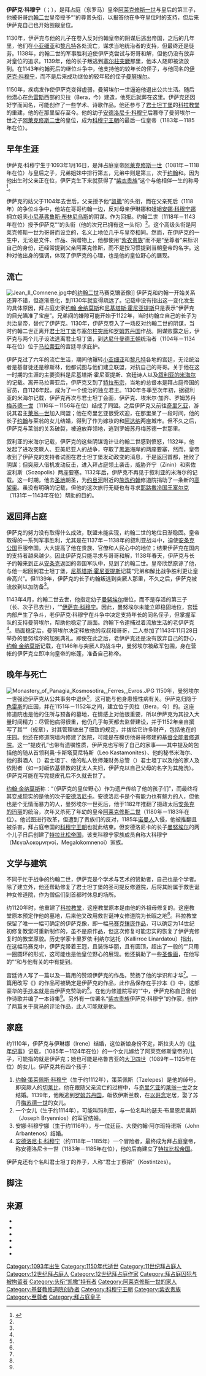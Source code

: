{{noteTA
|T=zh-cn:伊萨克·科穆宁 (阿莱克修斯一世之子);zh-tw:伊薩克·科穆寧 (阿歷克塞一世之子);zh-hk:伊薩克·科穆寧 (阿歷克塞一世之子);
|1=zh-cn:阿莱克修斯; zh-tw:阿歷克塞; zh-hk:阿歷克塞;
|2=zh-cn:罗姆; zh-tw:魯姆; zh-hk:魯姆;
}}
{{other people||伊萨克·科穆宁}}
{{Infobox royalty
|name        = 伊萨克·科穆宁 
|title       = [[拜占庭帝国|拜占庭帝国]]的{{link-en|至尊者|Sebastokrator}}
|image       = Isaac Komnenos the Porphyrogennetos.jpg
|caption     = [[科拉教堂|科拉教堂]]中“[[紫衣贵族|紫衣贵族]]”伊萨克·科穆宁的[[鑲嵌藝術|马赛克镶嵌画像]]
|birth_date  = 1093年1月16日
|birth_place = {{flag|Byzantine Empire}}[[君士坦丁堡|君士坦丁堡]]
|death_date  = 1152年以后
|spouse      = 伊琳娜（Irene）
|issue       = [[约翰·策莱佩斯·科穆宁|约翰·策莱佩斯·科穆宁]]<br>佚名女儿<br>安娜·科穆宁娜（Anna Komnene）<br>[[安德洛尼卡一世_(拜占庭)|安德洛尼卡·科穆宁]]
|house       = [[科穆宁王朝|科穆宁]]
|house-type  = 皇朝
|father      = [[阿历克塞一世|阿莱克修斯一世]]
|mother      = {{link-en|伊琳娜·杜卡伊娜|Irene Doukaina}}
}} 
'''伊萨克·科穆宁'''（{{lang-el|Ἰσαάκιος Κομνηνός|Isaakios Komnēnos}}；{{bd|1093年|1月16日|1152年之后||}}），是拜占庭（东罗马）皇帝[[阿历克塞一世|阿莱克修斯一世]]与皇后{{link-en|伊琳娜·杜卡伊娜|Irene Doukaina}}的第三子，他被哥哥[[约翰二世_(拜占庭)|约翰二世]]皇帝授予“{{link-en|至尊者|Sebastokrator}}”的尊贵头衔，以报答他在争夺皇位时的支持，但后来伊萨克自己也开始觊觎皇位。

1130年，伊萨克与他的儿子在卷入反对约翰皇帝的阴谋后逃出帝国，之后的几年里，他们在[[安納托利亞|小亚细亚]]和[[黎凡特|黎凡特]]各处流亡，谋求当地统治者的支持，但最终还是徒劳。1138年，约翰二世的军事胜利迫使伊萨克尝试与哥哥和解，但他仍没有放弃对皇位的追求。1139年，他的长子叛逃到[[塞尔柱帝国|塞尔柱突厥]]那里，他本人随即被流放到{{link-en|赫拉克利亚·庞蒂卡|Heraclea Pontica}}。在1143年约翰死后的继位斗争中，他支持他的较年长的侄子，与他同名的[[伊萨克·科穆宁_(约翰二世之子)|伊萨克·科穆宁]]，而不是后来成功继位的较年轻的侄子[[曼努埃爾一世_(拜占庭)|曼努埃尔]]。 

1150年，疾病发作使伊萨克变得虚弱，曼努埃尔一世逼迫他退出公共生活。随后他潜心在[[色雷斯|色雷斯]]西部的贝拉（Bera，今{{link-en|费雷斯 (埃夫罗斯）|Feres, Evros|费雷斯}}）建造{{link-en|救世诞神女修道院|Theotokos Kosmosoteira}}，他死后就葬在这里。伊萨克还因好学而闻名，可能创作了一些学术、诗歌作品。他还参与了[[君士坦丁堡|君士坦丁堡]]的[[科拉教堂|科拉教堂]]的重建，他的{{link-en|赞助者像|donor portrait}}在那里留存至今。他的幼子[[安德洛尼卡一世_(拜占庭)|安德洛尼卡·科穆宁]]后篡夺了曼努埃尔一世之子[[阿历克塞二世|阿莱克修斯二世]]的皇位，成为[[科穆宁王朝|科穆宁王朝]]的最后一位皇帝（1183年－1185年在位）。

==早年生涯==
伊萨克·科穆宁生于1093年1月16日，是拜占庭皇帝[[阿历克塞一世|阿莱克修斯一世]]（1081年－1118年在位）与皇后{{link-en|伊琳娜·杜卡伊娜|Irene Doukaina}}之子，兄弟姐妹中排行第五，兄弟中则是第三，次于[[约翰二世_(拜占庭)|约翰]]和{{link-en|安德洛尼卡·科穆宁 (阿莱克修斯一世之子)|Andronikos Komnenos (son of Alexios I)|安德洛尼卡}}{{sfn|Varzos|1984|p=238}}。因为他出生时父亲正在位，伊萨克生下来就获得了“[[紫衣贵族|紫衣贵族]]”这个与他相伴一生的称号{{sfn|ODB|loc="Porphyrogennetos" (M. McCormack), p. 1701}}{{sfn|Linardou|2016|p=157}}<ref name="ODB">{{harvnb|ODB|loc="Komnenos, Isaac the Porphyrogennetos" (A. Kazhdan), p. 1146}}</ref>。

伊萨克的姑父{{link-en|尼基弗鲁斯·梅利森诺斯|Nikephoros Melissenos}}于1104年去世后，父亲授予他“[[凯撒_(头衔)|凯撒]]”的头衔{{sfn|Varzos|1984|p=238}}，而在父亲死后（1118年）的争位斗争中，他站在哥哥约翰一边，反对母亲伊琳娜和姐姐[[安娜·科穆宁娜|安娜·科穆宁娜]]拥立姐夫[[小尼基弗鲁斯·布林尼乌斯|小尼基弗鲁斯·布林尼乌斯]]的阴谋。作为回报。约翰二世（1118年－1143年在位）授予伊萨克“{{link-en|至尊者|Sebastokrator}}”的头衔（他的次兄{{link-en|安德洛尼卡·科穆宁 (阿莱克修斯一世之子)|Andronikos Komnenos (son of Alexios I)|安德洛尼卡}}已拥有这一头衔）<ref name="ODB"/>{{sfn|Varzos|1984|pp=238–239}}。这个高级头衔是阿莱克修斯一世为哥哥{{link-en|伊萨克·科穆宁 (阿莱克修斯一世之兄)|Isaac Komnenos (brother of Alexios I)|伊萨克}}而设立的，名义上地位几乎与皇帝相同{{sfn|ODB|loc="Sebastokrator" (A. Kazhdan), p. 1862}}。然而，在伊萨克的一生中，无论是文件、作品、捐赠物上，他都使用“[[紫衣贵族|紫衣贵族]]”而不是“至尊者”来标识自己的身份，还经常提到父亲阿莱克修斯，而不是按习惯提到当朝皇帝的名字。这种对他出身的强调，体现了伊萨克的心理，也是他的皇位野心的展现{{sfn|Linardou|2016|pp=156–158, 162}}。

==流亡==
[[File:Jean_II_Comnene.jpg|thumb]]中的[[约翰二世_(拜占庭)|约翰二世]]马赛克镶嵌像]]
伊萨克和约翰一开始关系还算不错，但逐渐恶化，到1130年就变得疏远了。记载中没有指出这一变化发生的具体原因，拜占庭史家[[約翰·金納莫斯|约翰·金纳莫斯]]和[[尼基塔斯·霍尼亚提斯|尼基塔斯·霍尼亚提斯]]只是表示“伊萨克的目光瞄准了宝座”{{sfn|Varzos|1984|p=239}}{{sfn|Magdalino|2002|p=193}}。兄弟间的嫌隙可能开始于1122年，当时约翰立自己的长子{{link-en|阿莱克修斯·科穆宁 (共治皇帝)|Alexios Komnenos (co-emperor)|阿莱克修斯}}为共治皇帝，替代了伊萨克{{sfn|Linardou|2016|p=158}}。1130年，伊萨克卷入了一场反对约翰二世的阴谋，当时约翰二世正离开[[君士坦丁堡|君士坦丁堡]]与[[塞尔柱帝国|塞尔柱突厥]]和[[魯姆蘇丹國|罗姆苏丹国]]作战。阴谋败露之后，伊萨克与两个儿子设法逃离君士坦丁堡，到[[達尼什曼德王朝|达尼什曼德王朝]]统治者{{link-en|埃米尔·加齐|Emir Gazi}}（1104年－1134年在位）位于[[馬拉蒂亞|马拉蒂亚]]的宫廷寻求庇护{{sfn|Varzos|1984|p=239}}。

伊萨克过了六年的流亡生活，期间他辗转[[安納托利亞|小亚细亚]]和[[黎凡特|黎凡特]]各地的宫廷，无论统治者是基督徒还是穆斯林，他都试图与他们建立联盟，对抗自己的哥哥。关于他在这一时期的生涯的主要资料是尼基塔斯·霍尼亚提斯、宫廷诗人{{link-en|狄奥多尔·普罗兹罗莫斯|Theodore Prodromos}}以及[[敘利亞的米海爾|叙利亚的米海尔]]的记载{{sfn|Magdalino|2002|p=193}}{{sfn|Varzos|1984|pp=240–241}}。离开马拉蒂亚后，伊萨克又到了[[特拉布宗|特拉布宗]]，当地的总督{{link-en|君士坦丁·伽布拉斯|Constantine Gabras}}本是拜占庭帝国的官员，自1126年起，成为了一个统治{{link-en|查尔迪亚|Chaldia}}的独立君主{{sfn|Varzos|1984|pp=239–241}}。1130年冬季至次年初，据叙利亚的米海尔记载，伊萨克再次与君士坦丁会面，伊萨克、埃米尔·加齐、罗姆苏丹[[梅蘇德一世|梅苏德一世]]（1116年－1156年在位）结成了同盟{{sfn|Varzos|1984|p=241}}。之后伊萨克又前往[[奇里乞亚亚美尼亚王国|奇里乞亚]]，游说其君主[[莱翁一世|莱翁一世]]加入同盟；他在奇里乞亚很受欢迎，在那里呆了一段时间，他的长子[[約翰·策萊佩斯·科穆寧|约翰]]与莱翁的女儿结婚，得到了作为嫁妆的{{le|摩普綏提亞|Mopsuestia}}和[[阿达纳|阿达纳]]两座城市。但不久之后，伊萨克与莱翁的关系破裂，被迫放弃领地，逃到罗姆苏丹梅苏德一世那里{{sfn|Varzos|1984|p=241}}。

叙利亚的米海尔记载，伊萨克的这些阴谋诡计让约翰二世感到愤怒，1132年，他发起了进攻突厥人、亚美尼亚人的战争，夺取了[[黑海|黑海]]海岸的两座要塞，然而，皇帝收到了伊萨克的支持者试图在君士坦丁堡发动政变的消息，于是返回首都，挫败了阴谋；但突厥人借机发动反击，进入拜占庭领土袭击，威胁齐宁（Zinin）和索佐波利斯（Sozopolis）两座要塞{{sfn|Varzos|1984|p=242}}。1132年后，伊萨克不再见于叙利亚的米海尔的记载。这一时期，他去[[聖地|圣地]]朝圣，为[[约旦河|约旦河]]附近的[[施洗約翰|施洗约翰]]修道院捐助了一条新的[[高架渠|高架渠]]{{sfn|Varzos|1984|p=242}}。虽没有明确的记载，但他的这次旅行无疑也有寻求[[耶路撒冷国王|耶路撒冷国王]][[富尔克_(耶路撒冷国王)|富尔克]]（1131年－1143年在位）帮助的目的{{sfn|Varzos|1984|p=243}}。

==返回拜占庭==
伊萨克的努力没有取得什么成效，联盟未能实现，约翰二世的地位日渐稳固。皇帝取得的一系列军事胜利，尤其是在1137年－1138年的叙利亚战斗中，迫使[[安條克公國|安条克公国]]臣服帝国，大大提高了他在贵族、官僚和人民心中的地位；结果伊萨克在国内的支持者越来越少{{sfn|Varzos|1984|p=243}}。因此伊萨克只能寻求与哥哥和解，1138年春天，伊萨克与长子约翰来到正从[[安条克|安条克]]返回的帝国军队中，见到了约翰二世。皇帝欣然原谅了他，与他一起回到君士坦丁堡，[[尼基塔斯·霍尼亚提斯|尼基塔斯·霍尼亚提斯]]记载“兄弟和解比战争胜利更让皇帝高兴”{{sfn|Varzos|1984|pp=243–244}}。但1139年，伊萨克的长子约翰叛逃到突厥人那里，不久之后，伊萨克被流放到{{link-en|赫拉克利亚·庞蒂卡|Heraclea Pontica}}以加防备<ref name="ODB"/>{{sfn|Varzos|1984|p=244}}。

1143年4月，约翰二世去世，他指定幼子[[曼努埃爾一世_(拜占庭)|曼努埃尔]]继位，而不是存活的第三子（长、次子已去世），“{{link-en|至尊者|Sebastokrator}}”[[伊萨克·科穆宁_(约翰二世之子)|伊萨克·科穆宁]]。因此，曼努埃尔未能立即稳固地位，宫廷内部产生了争斗{{sfn|ODB|loc="Manuel I Komnenos" (C. M. Brand, A. Kazhdan, A. Cutler), pp. 1289–1290}}{{sfn|Magdalino|2002|p=195}}，老伊萨克·科穆宁在斗争中决定支持年长的同名侄子，但掌握军队的{{link-en|约翰·阿克苏赫|John Axouch}}支持曼努埃尔，帮助他稳定了局面。约翰下令逮捕过着流放生活的老伊萨克<ref name="ODB"/>{{sfn|Magdalino|2002|p=193}}{{sfn|Varzos|1984|pp=244–245}}。局面稳定后，曼努埃尔决定释放他的叔叔和哥哥，二人参加了1143年11月28日举办的曼努埃尔的加冕典礼{{sfn|Varzos|1984|pp=245–246}}{{sfn|Brand|1976|p=34}}。即使在此之后，老伊萨克还是没有放弃自己的野心，[[約翰·金納莫斯|约翰·金纳莫斯]]记载，在1146年与突厥人的战斗中，曼努埃尔被敌军包围，身在营帐的伊萨克立即冲向皇帝的帐篷，准备自己称帝{{sfn|Varzos|1984|p=246}}{{sfn|Brand|1976|pp=48–49}}。

==晚年与死亡==
[[File:Monastery_of_Panagia_Kosmosotira,_Ferres,_Evros.JPG|thumb]]
1150年，曼努埃尔一世强迫伊萨克从公共事务中退休<ref name="ODB"/>，这可能与他身患慢性病有关{{sfn|Varzos|1984|p=246}}。伊萨克归隐于[[色雷斯|色雷斯]]的庄园，并在1151年－1152年之间，建立位于贝拉（Bera，今{{link-en|费雷斯 (埃夫罗斯）|Feres, Evros|费雷斯}}）的{{link-en|救世诞神女修道院|Theotokos Kosmosoteira}}。这座修道院也是他的住所与预备的墓地，在情感上对他很重要，所以伊萨克为其投入大量时间精力：尽管他病得很重，他仍几乎每天都去监督建设，并于1152年亲自撰写了其“{{link-en|提皮孔|typikon}}”（规章），对其管理做出了细致的规定，并拨给它许多财产，包括他在{{link-en|埃内兹|Enez|艾诺斯}}的庄园。他还在修道院墙内修建了医院，可能是在模仿他哥哥修建的[[泽伊雷克清真寺|基督全能者修道院]]{{sfn|Varzos|1984|pp=246–252}}{{sfn|ODB|loc="Bera" (A.-M. Talbot, N. P. Ševcenko), pp. 282–283}}。这一“提皮孔”也带有遗嘱性质，伊萨克也写明了自己的家事——其中提及的包括他的随从首领利奥·卡斯塔莫尼特斯（Leo Kastamonites）、他的秘书米海尔、他的斟酒人（{{link-en|斟酒人 (拜占庭）|Pinkernes|Pinkernes}}）君士坦丁、他的私人牧师兼财务总管（{{link-en|首席御厨 (拜占庭)|Protovestiarios|Protovestiarios}}）君士坦丁以及他的家人及依附者（如一对皈依基督教的犹太人夫妇，伊萨克以自己父母的名字为其施洗）。伊萨克可能在写完提皮孔后不久就去世了{{sfn|Varzos|1984|pp=251–252}}。

[[約翰·金納莫斯|约翰·金纳莫斯]]称：“（伊萨克的皇位野心）作为遗产传给了他的孩子们”{{sfn|Brand|1976|p=49}}，而最终将其变成现实的是他的次子[[安德洛尼卡一世_(拜占庭)|安德洛尼卡]]。安德洛尼卡是个有能力也有魅力的人，但他也是个无情而暴力的人，曼努埃尔一世死后，他于1182年推翻了摄政太后[[安条克的玛丽|安条克的玛丽]]的统治，次年又杀死了年幼的皇帝[[阿历克塞二世|阿莱克修斯二世]]（1180年－1183年在位）。他试图进行改革，但遭到了贵族们的反对，1185年[[諾曼人|诺曼人]]入侵，他被推翻且被杀害，拜占庭帝国的[[科穆宁王朝|科穆宁王朝]]也就此结束{{sfn|Varzos|1984|pp=493–637}}{{sfn|ODB|loc="Andronikos I Komnenos" (C. M. Brand, A. Cutler), p. 94}}。但安德洛尼卡的长子[[曼努埃尔·科穆宁_(1145年)|曼努埃尔]]的两个儿子日后创建了[[特拉比松帝国|特拉比松帝国]]，该支科穆宁家族成员自称大科穆宁（Μεγαλοκομνηνοί，Megalokomnenoi）家族{{sfn|Varzos|1984|pp=637–638}}。

==文学与建筑==
不同于忙于战争的约翰二世，伊萨克是个学术与艺术的赞助者，自己也是个学者{{sfn|Magdalino|2002|p=194}}{{sfn|Linardou|2016|pp=155–156, 182}}。除了建立{{link-en|救世诞神女修道院|Theotokos Kosmosoteira}}外，他还帮助修复了君士坦丁堡的圣司提反修道院，后将其附属于救世诞神女修道院，作为僧侣们到首都时休息的场所{{sfn|Varzos|1984|p=250}}{{sfn|Linardou|2016|p=169}}。 

约1120年时，他重建了[[科拉教堂|科拉教堂]]，这座教堂原本是由他的外祖母{{link-en|保加利亚的玛利亚|Maria of Bulgaria}}修复的。这座教堂原本预定作他的墓地，后来他又改用救世诞神女修道院为长眠之地<ref name="ODB"/>{{sfn|Linardou|2016|pp=156, 159}}。科拉教堂保留了唯一一幅可确定的伊萨克像，即一幅[[鑲嵌藝術|马赛克镶嵌作品]]，可以确定为14世纪初{{link-en|狄奥多尔·梅托基特斯|Theodore Metochites}}修复教堂时重新制作的，虽不是原作品，但这次修复可能忠实的恢复了伊萨克修复时的教堂原貌。历史学家卡里罗依·利纳尔达托（Kallirroe Linardatou）指出，在这幅马赛克中，伊萨克带着王冠，且装饰华丽，且有圆顶，超出了一般的“{{link-en|至尊者|Sebastokrator}}”只用一圈圆环的形式，这可能也是他皇位野心的展现{{sfn|Linardou|2016|pp=159–163}}。他还捐助了一些[[聖像畫|圣像画]]，在他写的“{{link-en|提皮孔|typikon}}”和与他有关的{{link-en|题词|epigraph (literature)}}中有提到{{sfn|Linardou|2016|p=156}}。

宫廷诗人{{link-en|狄奥多尔·普罗兹罗莫斯|Theodore Prodromos}}写了一篇{{link-en|颂词 (古希腊)|encomium|颂词}}以及一篇用{{link-en|六音步诗行|hexameter}}的赞颂伊萨克的作品，赞扬了他的学识和才华<ref name="ODB"/>{{sfn|Varzos|1984|pp=252–253}}。一篇用{{link-en|十五音节体 (拜占庭)|politic verse|十五音节体}}改写《{{link-en|阿里斯提阿书|Letter of Aristeas}}》的作品可被确定是伊萨克的作品，此作品保存在手抄本《{{link-en|塞拉格里奥的前八书|Seraglio Octateuch}}》中，这部豪华的[[手抄本|手抄本]]就是由伊萨克赞助的<ref name="ODB"/>{{sfn|Varzos|1984|p=253}}{{sfn|Linardou|2016|pp=173–176}}。在他为修道院写的“{{link-en|提皮孔|typikon}}”中，伊萨克称自己曾创作诗歌并编了一本诗集<ref name="ODB"/>{{sfn|Varzos|1984|p=252}}。另外有一位署名“[[紫衣贵族|紫衣贵族]]伊萨克·科穆宁”的作家，创作了两篇关于[[荷马|荷马]]的评论作品，此人可能就是他{{sfn|ODB|loc="Komnenos, Isaac" (A. Kazhdan), pp. 1144, 1146; "Komnenos, Isaac the Porphyrogennetos" (A. Kazhdan), p. 1146}}。

==家庭==
约1110年，伊萨克与伊琳娜（Irene）结婚{{sfn|Varzos|1984|p=254}}，这位新娘身份不定，斯拉夫人的《[[往年纪事|往年纪事]]》记载，{{link-en|普热梅希尔的沃洛达尔|Volodar of Peremyshl}}（1085年－1124年在位）的一个女儿嫁给了阿莱克修斯皇帝的儿子，可能指的就是伊萨克{{sfn|Magdalino|2002|p=205}}；她也可能是格鲁吉亚的[[大卫四世|大卫四世]]（1089年－1125年在位）的女儿{{link-en|格鲁吉亚的卡塔|Kata of Georgia|卡塔}}{{sfn|Suny|1994|p=36}}。伊萨克共有四个孩子：
# [[約翰·策萊佩斯·科穆寧|约翰·策莱佩斯·科穆宁]]（生于约1112年），策萊佩斯（Tzelepes）是他的绰号，即突厥人的[[切萊比_(稱謂)|切莱比]]，他在跟随父亲流亡的过程中，与[[奇里乞亚亚美尼亚王国|奇里乞亚]]的[[莱翁一世|莱翁一世]]之女结婚。1139年，他叛逃到[[魯姆蘇丹國|罗姆苏丹国]]，皈依伊斯兰教，在[[科尼亞_(土耳其)|以哥念]]定居，娶了苏丹[[梅蘇德一世|梅苏德一世]]的女儿{{sfn|Varzos|1984|pp=254, 480–485}}。
#一个女儿（生于约1114年），可能叫玛利亚，与一位名叫约瑟夫·布里恩尼奥斯（Joseph Bryennios）的军官结婚{{sfn|Varzos|1984|pp=254, 486–488}}。
# 安娜·科穆宁娜（生于约1116年），与一位廷臣、大使约翰·阿尔班特诺斯（John Arbantenos）结婚{{sfn|Varzos|1984|pp=254, 489–492}}。
# [[安德洛尼卡一世_(拜占庭)|安德洛尼卡·科穆宁]]（约1118年－1185年）一个冒险者，最终成为拜占庭皇帝，称安德洛尼卡一世（1183年－1185年在位），他的后裔建立了[[特拉比松帝国|特拉比松帝国]]{{sfn|Varzos|1984|pp=254, 493–638}}。

伊萨克还有个名叫君士坦丁的养子，人称“君士丁察斯”（Kostintzes）{{sfn|Varzos|1984|p=254}}。

==脚注==
{{Reflist|20em}}

==来源==
{{Commons category|Isaac Komnenos (son of Alexios I)}}
* {{cite book | editor-last=Brand | editor-first=Charles M. | title=Deeds of John and Manuel Comnenus, by John Kinnamos | publisher=Columbia University Press | location=New York | year=1976 | isbn=0-231-04080-6 |ref=harv}}
* {{Oxford Dictionary of Byzantium}}
* {{cite book | first=Kallirroe | last=Linardou | chapter=Imperial impersonations: Disguised portraits of a Komnenian prince and his father | pages=155–182 | title=John II Komnenos, Emperor of Byzantium: In the Shadow of Father and Son | year=2016 | editor-first1=Alessandra | editor-last1=Bucossi | editor-first2=Alex | editor-last2=Rodriguez Suarez | publisher=Routledge | location=London | isbn=978-1-4724-6024-0 | chapter-url=https://books.google.com/books?id=scJJDAAAQBAJ&pg=PA155 | ref=harv | access-date=2021-02-10 | archive-date=2020-08-05 | archive-url=https://web.archive.org/web/20200805011039/https://books.google.com/books?id=scJJDAAAQBAJ&pg=PA155 }}
* {{The Empire of Manuel I Komnenos}}
* {{cite book | last1=Suny | first1=Ronald Grigor | title=The Making of the Georgian Nation, Second Edition | date=1994 | publisher=Indiana University Press | isbn=0-253-20915-3 | url=https://books.google.com/books?id=riW0kKzat2sC | ref=harv | access-date=2021-02-10 | archive-date=2020-09-13 | archive-url=https://web.archive.org/web/20200913232559/https://books.google.com/books?id=riW0kKzat2sC }}
* {{Η Γενεαλογία των Κομνηνών | volume = A1}}

{{科穆宁家族成员}}
{{Authority control}}
{{portal bar|人物|拜占庭帝国|中世纪}}

{{DEFAULTSORT:Komnenos, Isaac}}
[[Category:1093年出生|Category:1093年出生]]
[[Category:1150年代逝世|Category:1150年代逝世]]
[[Category:11世纪拜占庭人|Category:11世纪拜占庭人]]
[[Category:12世纪拜占庭人|Category:12世纪拜占庭人]]
[[Category:12世纪拜占庭作家|Category:12世纪拜占庭作家]]
[[Category:拜占庭囚犯与被拘留者|Category:拜占庭囚犯与被拘留者]]
[[Category:头衔“凯撒”持有者|Category:头衔“凯撒”持有者]]
[[Category:阿莱克修斯一世的家人|Category:阿莱克修斯一世的家人]]
[[Category:基督教修道院创办者|Category:基督教修道院创办者]]
[[Category:科穆宁王朝|Category:科穆宁王朝]]
[[Category:紫衣贵族|Category:紫衣贵族]]
[[Category:至尊者|Category:至尊者]]
[[Category:拜占庭皇子|Category:拜占庭皇子]]
{{Good article}}